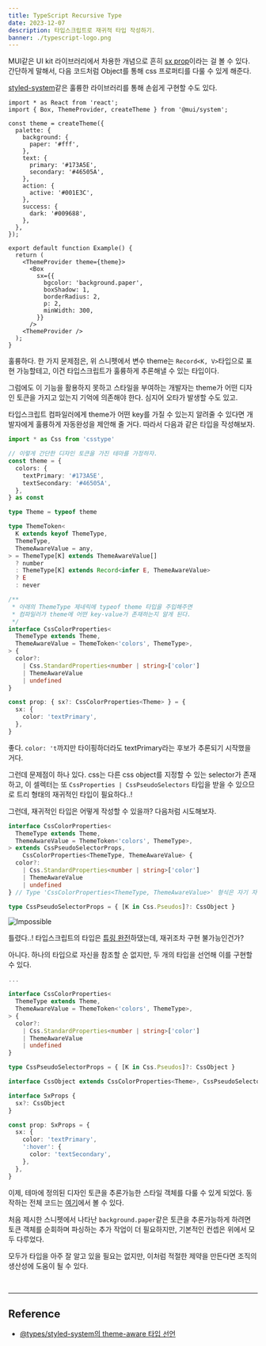 ```yaml
---
title: TypeScript Recursive Type
date: 2023-12-07
description: 타입스크립트로 재귀적 타입 작성하기.
banner: ./typescript-logo.png
---
```


MUI같은 UI kit 라이브러리에서 차용한 개념으로 흔히 [sx prop](https://mui.com/system/getting-started/the-sx-prop)이라는 걸 볼 수 있다.
간단하게 말해서, 다음 코드처럼 Object를 통해 css 프로퍼티를 다룰 수 있게 해준다.

[styled-system](https://github.com/styled-system/styled-system)같은 훌륭한 라이브러리를 통해 손쉽게 구현할 수도 있다.

```tsx
import * as React from 'react';
import { Box, ThemeProvider, createTheme } from '@mui/system';

const theme = createTheme({
  palette: {
    background: {
      paper: '#fff',
    },
    text: {
      primary: '#173A5E',
      secondary: '#46505A',
    },
    action: {
      active: '#001E3C',
    },
    success: {
      dark: '#009688',
    },
  },
});

export default function Example() {
  return (
    <ThemeProvider theme={theme}>
      <Box
        sx={{
          bgcolor: 'background.paper',
          boxShadow: 1,
          borderRadius: 2,
          p: 2,
          minWidth: 300,
        }}
      />
    <ThemeProvider />
  );
}
```

훌륭하다. 한 가지 문제점은, 위 스니펫에서 변수 theme는 `Record<K, V>`타입으로 표현 가능할테고, 이건 타입스크립트가 훌륭하게 추론해낼 수 있는 타입이다.

그럼에도 이 기능을 활용하지 못하고 스타일을 부여하는 개발자는 theme가 어떤 디자인 토큰을 가지고 있는지 기억에 의존해야 한다. 심지어 오타가 발생할 수도 있고.

타입스크립트 컴파일러에게 theme가 어떤 key를 가질 수 있는지 알려줄 수 있다면 개발자에게 훌륭하게 자동완성을 제안해 줄 거다. 따라서 다음과 같은 타입을 작성해보자.

```ts title=sx.ts
import * as Css from 'csstype'

// 이렇게 간단한 디자인 토큰을 가진 테마를 가정하자.
const theme = {
  colors: {
    textPrimary: '#173A5E',
    textSecondary: '#46505A',
  },
} as const

type Theme = typeof theme

type ThemeToken<
  K extends keyof ThemeType,
  ThemeType,
  ThemeAwareValue = any,
> = ThemeType[K] extends ThemeAwareValue[]
  ? number
  : ThemeType[K] extends Record<infer E, ThemeAwareValue>
  ? E
  : never

/**
 * 아래의 ThemeType 제네릭에 typeof theme 타입을 주입해주면
 * 컴파일러가 theme에 어떤 key-value가 존재하는지 알게 된다.
 */
interface CssColorProperties<
  ThemeType extends Theme,
  ThemeAwareValue = ThemeToken<'colors', ThemeType>,
> {
  color?:
    | Css.StandardProperties<number | string>['color']
    | ThemeAwareValue
    | undefined
}

const prop: { sx?: CssColorProperties<Theme> } = {
  sx: {
    color: 'textPrimary',
  },
}
```

좋다. `color: 't`까지만 타이핑하더라도 textPrimary라는 후보가 추론되기 시작했을 거다.

그런데 문제점이 하나 있다. css는 다른 css object를 지정할 수 있는 selector가 존재하고, 이 셀렉터는 또 `CssProperties | CssPseudoSelectors` 타입을 받을 수 있으므로 트리 형태의 재귀적인 타입이 필요하다..!

그런데, 재귀적인 타입은 어떻게 작성할 수 있을까? 다음처럼 시도해보자.

```ts title=sx.ts
interface CssColorProperties<
  ThemeType extends Theme,
  ThemeAwareValue = ThemeToken<'colors', ThemeType>,
> extends CssPseudoSelectorProps,
    CssColorProperties<ThemeType, ThemeAwareValue> {
  color?:
    | Css.StandardProperties<number | string>['color']
    | ThemeAwareValue
    | undefined
} // Type 'CssColorProperties<ThemeType, ThemeAwareValue>' 형식은 자기 자신을 기본 형식으로 재귀적으로 참조합니다.ts(2310)

type CssPseudoSelectorProps = { [K in Css.Pseudos]?: CssObject }
```

![Impossible](./impossible.jpg)

틀렸다..! 타입스크립트의 타입은 [튜링 완전](https://github.com/microsoft/TypeScript/issues/14833)하댔는데, 재귀조차 구현 불가능인건가?

아니다. 하나의 타입으로 자신을 참조할 순 없지만, 두 개의 타입을 선언해 이를 구현할 수 있다.

```ts title=sx.ts
...

interface CssColorProperties<
  ThemeType extends Theme,
  ThemeAwareValue = ThemeToken<'colors', ThemeType>,
> {
  color?:
    | Css.StandardProperties<number | string>['color']
    | ThemeAwareValue
    | undefined
}

type CssPseudoSelectorProps = { [K in Css.Pseudos]?: CssObject }

interface CssObject extends CssColorProperties<Theme>, CssPseudoSelectorProps {}

interface SxProps {
  sx?: CssObject
}

const prop: SxProps = {
  sx: {
    color: 'textPrimary',
    ':hover': {
      color: 'textSecondary',
    },
  },
}

```

이제, 테마에 정의된 디자인 토큰을 추론가능한 스타일 객체를 다룰 수 있게 되었다. 동작하는 전체 코드는 [여기](https://stackblitz.com/edit/typescript-8uucuz?file=sx.ts)에서 볼 수 있다.

처음 제시한 스니펫에서 나타난 `background.paper`같은 토큰을 추론가능하게 하려면 토큰 객체를 순회하며 파싱하는 추가 작업이 더 필요하지만, 기본적인 컨셉은 위에서 모두 다루었다.

모두가 타입을 아주 잘 알고 있을 필요는 없지만, 이처럼 적절한 제약을 만든다면 조직의 생산성에 도움이 될 수 있다.

<br />

---

## Reference

- [@types/styled-system의 theme-aware 타입 선언](https://www.npmjs.com/package/@types/styled-system)
